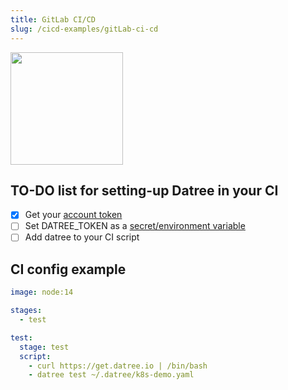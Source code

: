 ```yaml
---
title: GitLab CI/CD
slug: /cicd-examples/gitLab-ci-cd
---
```


<img src='/img/cicd/3.png' alt='' width='180px' />

## TO-DO list for setting-up Datree in your CI

- [x] Get your [account token](/setup/account-token)
- [ ] Set DATREE_TOKEN as a [secret/environment variable](https://docs.gitlab.com/ee/ci/variables/#project-cicd-variables)
- [ ] Add datree to your CI script&#x20;

## CI config example

```yaml
image: node:14

stages:
  - test

test:
  stage: test
  script:
    - curl https://get.datree.io | /bin/bash
    - datree test ~/.datree/k8s-demo.yaml
```
